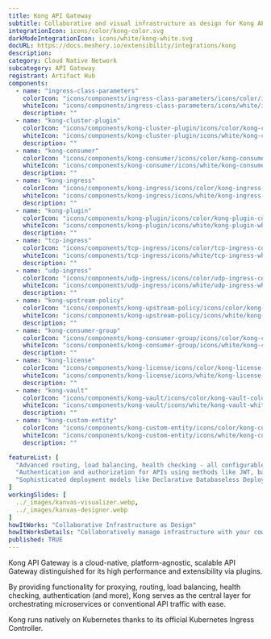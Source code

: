 ```yaml
---
title: Kong API Gateway
subtitle: Collaborative and visual infrastructure as design for Kong API Gateway
integrationIcon: icons/color/kong-color.svg
darkModeIntegrationIcon: icons/white/kong-white.svg
docURL: https://docs.meshery.io/extensibility/integrations/kong
description: 
category: Cloud Native Network
subcategory: API Gateway
registrant: Artifact Hub
components:
  - name: "ingress-class-parameters"
    colorIcon: "icons/components/ingress-class-parameters/icons/color/ingress-class-parameters-color.svg"
    whiteIcon: "icons/components/ingress-class-parameters/icons/white/ingress-class-parameters-white.svg"
    description: ""
  - name: "kong-cluster-plugin"
    colorIcon: "icons/components/kong-cluster-plugin/icons/color/kong-cluster-plugin-color.svg"
    whiteIcon: "icons/components/kong-cluster-plugin/icons/white/kong-cluster-plugin-white.svg"
    description: ""
  - name: "kong-consumer"
    colorIcon: "icons/components/kong-consumer/icons/color/kong-consumer-color.svg"
    whiteIcon: "icons/components/kong-consumer/icons/white/kong-consumer-white.svg"
    description: ""
  - name: "kong-ingress"
    colorIcon: "icons/components/kong-ingress/icons/color/kong-ingress-color.svg"
    whiteIcon: "icons/components/kong-ingress/icons/white/kong-ingress-white.svg"
    description: ""
  - name: "kong-plugin"
    colorIcon: "icons/components/kong-plugin/icons/color/kong-plugin-color.svg"
    whiteIcon: "icons/components/kong-plugin/icons/white/kong-plugin-white.svg"
    description: ""
  - name: "tcp-ingress"
    colorIcon: "icons/components/tcp-ingress/icons/color/tcp-ingress-color.svg"
    whiteIcon: "icons/components/tcp-ingress/icons/white/tcp-ingress-white.svg"
    description: ""
  - name: "udp-ingress"
    colorIcon: "icons/components/udp-ingress/icons/color/udp-ingress-color.svg"
    whiteIcon: "icons/components/udp-ingress/icons/white/udp-ingress-white.svg"
    description: ""
  - name: "kong-upstream-policy"
    colorIcon: "icons/components/kong-upstream-policy/icons/color/kong-upstream-policy-color.svg"
    whiteIcon: "icons/components/kong-upstream-policy/icons/white/kong-upstream-policy-white.svg"
    description: ""
  - name: "kong-consumer-group"
    colorIcon: "icons/components/kong-consumer-group/icons/color/kong-consumer-group-color.svg"
    whiteIcon: "icons/components/kong-consumer-group/icons/white/kong-consumer-group-white.svg"
    description: ""
  - name: "kong-license"
    colorIcon: "icons/components/kong-license/icons/color/kong-license-color.svg"
    whiteIcon: "icons/components/kong-license/icons/white/kong-license-white.svg"
    description: ""
  - name: "kong-vault"
    colorIcon: "icons/components/kong-vault/icons/color/kong-vault-color.svg"
    whiteIcon: "icons/components/kong-vault/icons/white/kong-vault-white.svg"
    description: ""
  - name: "kong-custom-entity"
    colorIcon: "icons/components/kong-custom-entity/icons/color/kong-custom-entity-color.svg"
    whiteIcon: "icons/components/kong-custom-entity/icons/white/kong-custom-entity-white.svg"
    description: ""

featureList: [
  "Advanced routing, load balancing, health checking - all configurable via a RESTful admin API or declarative configuration.",
  "Authentication and authorization for APIs using methods like JWT, basic auth, OAuth, ACLs and more.",
  "Sophisticated deployment models like Declarative Databaseless Deployment and Hybrid Deployment (control plane/data plane separation) without any vendor lock-in."
]
workingSlides: [
  ../_images/kanvas-visualizer.webp,
  ../_images/kanvas-designer.webp
]
howItWorks: "Collaborative Infrastructure as Design"
howItWorksDetails: "Collaboratively manage infrastructure with your coworkers synchronously sharing the same designs."
published: TRUE
---
```

<p>
Kong API Gateway is a cloud-native, platform-agnostic, scalable API Gateway distinguished for its high performance and extensibility via plugins.
</p>
<p>
By providing functionality for proxying, routing, load balancing, health checking, authentication (and more), Kong serves as the central layer for orchestrating microservices or conventional API traffic with ease.
</p>
<p>
Kong runs natively on Kubernetes thanks to its official Kubernetes Ingress Controller.
</p>
